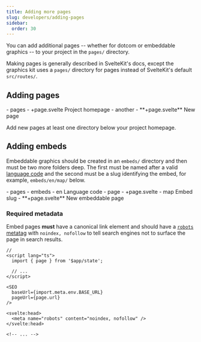 ```yaml
---
title: Adding more pages
slug: developers/adding-pages
sidebar:
  order: 30
---
```



You can add additional pages -- whether for dotcom or embeddable graphics -- to your project in the `pages/` directory.

Making pages is generally described in SvelteKit's docs, except the graphics kit uses a `pages/` directory for pages instead of SvelteKit's default `src/routes/`.


<LinkCard
  icon="seti:svelte"
  color="#f96743"
  title="SvelteKit: Routing"
  target='_blank'
  href="https://svelte.dev/docs/kit/routing"
/>

## Adding pages

<FileTree>
- pages
  - +page.svelte Project homepage
  - another
    - **+page.svelte** New page
</FileTree>

Add new pages at least one directory below your project homepage.

## Adding embeds

Embeddable graphics should be created in an `embeds/` directory and then must be two more folders deep. The first must be named after a valid [language code](https://reuters-graphics.github.io/graphics-server-client/types/RNGS.Language.html) and the second must be a slug identifying the embed, for example, `embeds/en/map/` below.

<FileTree>
- pages
  - embeds
    - en Language code
      - page
        - +page.svelte
      - map Embed slug
        - **+page.svelte** New embeddable page
</FileTree>

### Required metadata

Embed pages **must** have a canonical link element and should have a [`robots` metatag](https://developers.google.com/search/docs/crawling-indexing/robots-meta-tag) with `noindex, nofollow` to tell search engines not to surface the page in search results.

```svelte
// 
<script lang="ts">
  import { page } from '$app/state';

  // ...
</script>

<SEO
  baseUrl={import.meta.env.BASE_URL}
  pageUrl={page.url}
/>

<svelte:head>
  <meta name="robots" content="noindex, nofollow" />
</svelte:head>

<!-- ... -->
```